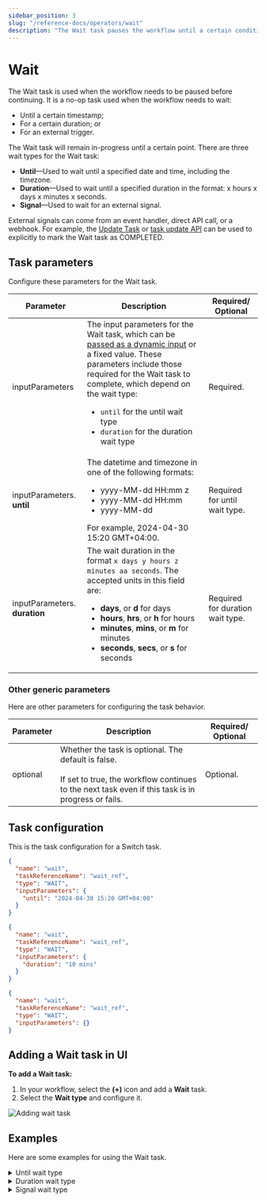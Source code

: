 ```yaml
---
sidebar_position: 3
slug: "/reference-docs/operators/wait"
description: "The Wait task pauses the workflow until a certain condition is met."
---
```



# Wait

The Wait task is used when the workflow needs to be paused before continuing. It is a no-op task used when the workflow needs to wait:

- Until a certain timestamp;
- For a certain duration; or
- For an external trigger.

The Wait task will remain in-progress until a certain point. There are three wait types for the Wait task:

- **Until**—Used to wait until a specified date and time, including the timezone.
- **Duration**—Used to wait until a specified duration in the format: x hours x days x minutes x seconds.
- **Signal**—Used to wait for an external signal.

External signals can come from an event handler, direct API call, or a webhook. For example, the [Update Task](/reference-docs/system-tasks/update-task) or [task update API](/reference-docs/api/task/update-task-status-in-workflow) can be used to explicitly to mark the Wait task as COMPLETED.

## Task parameters

Configure these parameters for the Wait task.

| Parameter                     | Description                                                                                                                                                                                                                                                                                                                                                                       | Required/ Optional               |
| ----------------------------- | --------------------------------------------------------------------------------------------------------------------------------------------------------------------------------------------------------------------------------------------------------------------------------------------------------------------------------------------------------------------------------- | -------------------------------- |
| inputParameters               | The input parameters for the Wait task, which can be [passed as a dynamic input](/developer-guides/passing-inputs-to-task-in-conductor) or a fixed value. These parameters include those required for the Wait task to complete, which depend on the wait type:<ul><li>`until` for the until wait type</li><li>`duration` for the duration wait type</li></ul> | Required.                        |
| inputParameters. **until**    | The datetime and timezone in one of the following formats:<ul><li>yyyy-MM-dd HH:mm z</li><li>yyyy-MM-dd HH:mm</li><li>yyyy-MM-dd</li></ul>For example, 2024-04-30 15:20 GMT+04:00.                                                                                                                                                                                                | Required for until wait type.    |
| inputParameters. **duration** | The wait duration in the format `x days y hours z minutes aa seconds`. The accepted units in this field are:<ul><li>**days**, or **d** for days</li><li>**hours**, **hrs**, or **h** for hours</li><li>**minutes**, **mins**, or **m** for minutes</li><li>**seconds**, **secs**, or **s** for seconds</li></ul>                                                                  | Required for duration wait type. |


### Other generic parameters

Here are other parameters for configuring the task behavior.

| Parameter | Description | Required/ Optional | 
| --------- | ----------- | ----------------- | 
| optional | Whether the task is optional. The default is false. <br/> <br/> If set to true, the workflow continues to the next task even if this task is in progress or fails.| Optional. | 



## Task configuration

This is the task configuration for a Switch task.

<Tabs>
<TabItem value="until" label="until">

```json
{
  "name": "wait",
  "taskReferenceName": "wait_ref",
  "type": "WAIT",
  "inputParameters": {
    "until": "2024-04-30 15:20 GMT+04:00"
  }
}
```

</TabItem>

<TabItem value="duration" label="duration">

```json
{
  "name": "wait",
  "taskReferenceName": "wait_ref",
  "type": "WAIT",
  "inputParameters": {
    "duration": "10 mins"
  }
}
```

</TabItem>

<TabItem value="signal" label="signal">

```json
{
  "name": "wait",
  "taskReferenceName": "wait_ref",
  "type": "WAIT",
  "inputParameters": {}
}
```

</TabItem>
</Tabs>

## Adding a Wait task in UI

**To add a Wait task:**

1. In your workflow, select the **(+)** icon and add a **Wait** task.
2. Select the **Wait type** and configure it.

<p><img src="/content/img/ui-guide-wait-task.png" alt="Adding wait task" /></p>

## Examples

Here are some examples for using the Wait task.

<details>
<summary>Until wait type</summary>

<p>
The following task is configured to wait until Dec 25, 2026, 9AM.
</p>

```json
// Wait task configuration

{
  "name": "wait",
  "taskReferenceName": "wait_ref",
  "type": "WAIT",
  "inputParameters": {
    "until": "2026-12-25 09:00 GMT+04:00"
  }
}
```

To pass the Wait task parameter as a dynamic input, you can define a workflow input parameter and use it in the Wait task.

```json
// workflow nputs

"inputParameters": [
  "waitUntil"
],
```

The Wait task can reference the workflow input parameter using `${workflow.input.variableName}`, replacing `variableName` with the actual variable name.

```json
// Wait task configuration

{
  "name": "wait",
  "taskReferenceName": "wait_ref",
  "type": "WAIT",
  "inputParameters": {
    "until": "${workflow.input.waitUntil}"
  }
}
```

Now, the wait timestamp can be defined at runtime. When running the workflow, you can pass the a specific value as the input:

```json
// workflow inputs

{
  "waitUntil": "2024-04-23 15:46 GMT+04:00"
}
```

Based on the input, the workflow waits until 03:46 PM on 23 April 2024.

</details>

<details>
<summary>Duration wait type</summary>

The following task is configured to wait for 28 days.

```json
// Wait task configuration

{
  "name": "wait",
  "taskReferenceName": "wait_ref",
  "type": "WAIT",
  "inputParameters": {
    "duration": "28 days"
  }
}
```

<p align="center"><img src="/content/img/wait-for-28-days.png" alt="Wait for 28 days" width="70%" height="auto"></img></p>

To pass the Wait task parameter as a variable, you can define a workflow input parameter and use it in the Wait task.

```json
// workflow inputs

"inputParameters": [
  "waitDuration"
],
```

The Wait task can reference the workflow input parameter using `${workflow.input.variableName}`, replacing `variableName` with the actual variable name.

```json
// Wait task configuration

{
  "name": "wait",
  "taskReferenceName": "wait_ref",
  "type": "WAIT",
  "inputParameters": {
    "until": "${workflow.input.waitDuration}"
  }
}
```

Now, the wait duration can be defined at runtime. When running the workflow, you can pass the a specific value as the input:

```json
// workflow inputs

{
  "waitDuration": "1 mins 02 seconds"
}
```

Based on the input, the workflow waits for 1 minute 2 seconds.

</details>

<details>
<summary>Signal wait type</summary>

You can configure the wait type to be signal, which can come from an event handler, direct API call, or webhook.

Here’s a snippet of a Wait task awaiting an external signal from an API call:

```json
{
  "name": "wait",
  "taskReferenceName": "wait_ref",
  "type": "WAIT",
  "inputParameters": {}
}
```

Once the workflow is run, the Wait task will be in an “In Progress” state. Once the external signal is ready, you can manually mark the task as completed either [using API](/reference-docs/api/task/update-task-status-in-workflow) or from UI, as shown below:

<p align="center"><img src="/content/img/wait-for-signal.png" alt="Wait type configured as signal" width="70%" height="auto"></img></p>

</details>
